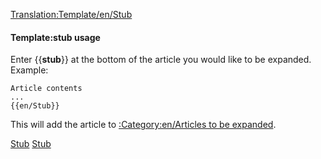 <noinclude>[[Translation:Template/en/Stub]]</noinclude><noinclude></noinclude>{{en/Ambox| type  = notice
| image = StubIcon.png
| text  = <strong>Stub</strong><br>This article is a stub. Please, if you can, [{{fullurl:{{NAMESPACE}}:{{PAGENAME}}|action=edit}} expand it].
}}<includeonly>{{{1|[[Category:en/Articles to be expanded]]}}}</includeonly><noinclude>

====Template:stub usage====
Enter <nowiki>{{</nowiki>'''stub'''<nowiki>}}</nowiki> at the bottom of the article you would like to be expanded. Example:
<pre>
Article contents
...
{{en/Stub}}
</pre>
This will add the article to [[:Category:en/Articles to be expanded]].

[[Category:en/Templates|Stub]][[Category:en/Message boxes|Stub]]</noinclude>